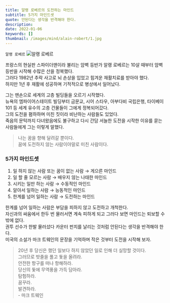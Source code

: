 ```yaml
---
title: 알랭 로베르의 도전하는 마인드
subtitle: 5가지 마인드셋
quote: 안된다는 생각을 반격해야 한다.
description: 
date: 2022-01-06
keywords: []
thumbnail: /images/mind/alain-robert/1.jpg
---
```


`알랭 로베르`
![알랭 로베르](/images/mind/alain-robert/1.jpg)

프랑스의 현실판 스파이더맨이라 불리는 암벽 등반가 알랭 로베르는 10살 때부터 암벽 등반을 시작해 수많은 산을 정복했다.  
그러다 1982년 추락 사고로 뇌 손상을 입었고 힘겨운 재활치료를 받아야 했다.  
하지만 1년 후 재활에 성공하며 기적적으로 병상에서 일어났다.  
  
그는 맨손으로 세계의 고층 빌딩들을 오르기 시작했다.  
뉴욕의 엠파이어스테이트 빌딩부터 금문교, 시어 스타우, 아부다비 국립은행, 타이베이 101 등 세계 유수의 고층 건물들이 그에게 정복되어갔다.  
그의 도전을 폄하하며 미친 짓이라 비난하는 사람들도 있었다.  
죽음의 문턱까지 다녀왔음에도 불구하고 다시 간담 서늘한 도전을 시작한 이유를 묻는 사람들에게 그는 이렇게 말했다.  

> 나는 꿈을 향해 달려갈 뿐이다.  
> 꿈에 도전하지 않는 사람이야말로 미친 사람이다.

### 5가지 마인드셋

  

1.  일 하지 않는 사람 또는 꿈이 없는 사람 → 게으른 마인드
2.  일 할 줄 모르는 사람 → 배우지 않는 나태한 마인드
3.  시키는 일만 하는 사람 → 수동적인 마인드
4.  알아서 일하는 사람 → 능동적인 마인드
5.  한계를 넘어 일하는 사람 → 도전하는 마인드

한계를 넘어 일하는 사람은 부담을 피하지 않고 도전하고 개척한다.  
자신과의 싸움에서 한두 번 물러서면 계속 피하게 되고 그러다 보면 마인드는 퇴보할 수밖에 없다.  
권투 선수가 한발 물러섰다 카운터 펀치를 날리는 것처럼 안된다는 생각을 반격해야 한다.  
미국의 소설가 마크 트웨인의 문장을 기억하며 작은 것부터 도전을 시작해 보자.  

> 20년 후 당신은 했던 일보다 하지 않았던 일로 인해 더 실망할 것이다.  
> 그러므로 밧줄을 풀고 돛을 올려라.  
> 안전한 항구를 떠나 항해하라.  
> 당신의 돛에 무역풍을 가득 담아라.  
> 탐험하라.  
> 꿈꾸라.  
> 발견하라.  
> \- 마크 트웨인